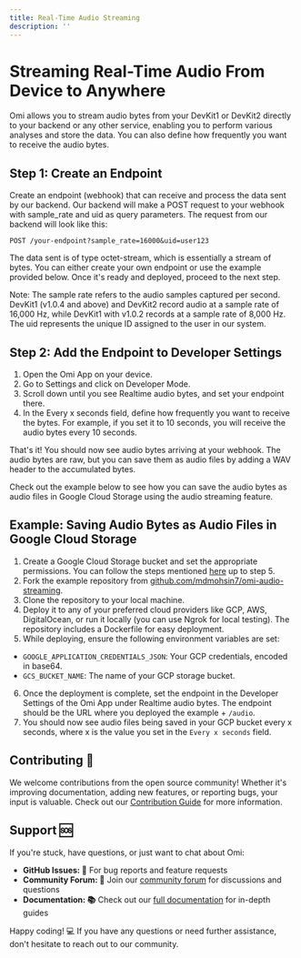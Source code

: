 ```yaml
---
title: Real-Time Audio Streaming
description: ''
---
```


# Streaming Real-Time Audio From Device to Anywhere

Omi allows you to stream audio bytes from your DevKit1 or DevKit2 directly to your backend or any other service, enabling you to perform various analyses and store the data. You can also define how frequently you want to receive the audio bytes.

## Step 1: Create an Endpoint

Create an endpoint (webhook) that can receive and process the data sent by our backend. Our backend will make a POST request to your webhook with sample_rate and uid as query parameters. The request from our backend will look like this:

`POST /your-endpoint?sample_rate=16000&uid=user123`

The data sent is of type octet-stream, which is essentially a stream of bytes. You can either create your own endpoint or use the example provided below. Once it's ready and deployed, proceed to the next step.

Note: The sample rate refers to the audio samples captured per second. DevKit1 (v1.0.4 and above) and DevKit2 record audio at a sample rate of 16,000 Hz, while DevKit1 with v1.0.2 records at a sample rate of 8,000 Hz. The uid represents the unique ID assigned to the user in our system.

## Step 2: Add the Endpoint to Developer Settings
1. Open the Omi App on your device.
2. Go to Settings and click on Developer Mode.
3. Scroll down until you see Realtime audio bytes, and set your endpoint there.
4. In the Every x seconds field, define how frequently you want to receive the bytes. For example, if you set it to 10 seconds, you will receive the audio bytes every 10 seconds.

That's it! You should now see audio bytes arriving at your webhook. The audio bytes are raw, but you can save them as audio files by adding a WAV header to the accumulated bytes.

Check out the example below to see how you can save the audio bytes as audio files in Google Cloud Storage using the audio streaming feature.

## Example: Saving Audio Bytes as Audio Files in Google Cloud Storage
1. Create a Google Cloud Storage bucket and set the appropriate permissions. You can follow the steps mentioned [here](https://docs.omi.me/doc/developer/savingaudio) up to step 5.
2. Fork the example repository from [github.com/mdmohsin7/omi-audio-streaming](https://github.com/mdmohsin7/omi-audio-streaming).
3. Clone the repository to your local machine.
4. Deploy it to any of your preferred cloud providers like GCP, AWS, DigitalOcean, or run it locally (you can use Ngrok for local testing). The repository includes a Dockerfile for easy deployment.
5. While deploying, ensure the following environment variables are set:
- `GOOGLE_APPLICATION_CREDENTIALS_JSON`: Your GCP credentials, encoded in base64.
- `GCS_BUCKET_NAME`: The name of your GCP storage bucket.
6. Once the deployment is complete, set the endpoint in the Developer Settings of the Omi App under Realtime audio bytes. The endpoint should be the URL where you deployed the example + `/audio`.
7. You should now see audio files being saved in your GCP bucket every x seconds, where x is the value you set in the `Every x seconds` field.

## Contributing 🤝

We welcome contributions from the open source community! Whether it's improving documentation, adding new features, or reporting bugs, your input is valuable. Check out our [Contribution Guide](https://docs.omi.me/developer/Contribution/) for more information.

## Support 🆘

If you're stuck, have questions, or just want to chat about Omi:

- **GitHub Issues: 🐛** For bug reports and feature requests
- **Community Forum: 💬** Join our [community forum](http://discord.omi.me) for discussions and questions
- **Documentation: 📚** Check out our [full documentation](https://docs.omi.me/) for in-depth guides

Happy coding! 💻 If you have any questions or need further assistance, don't hesitate to reach out to our community.
